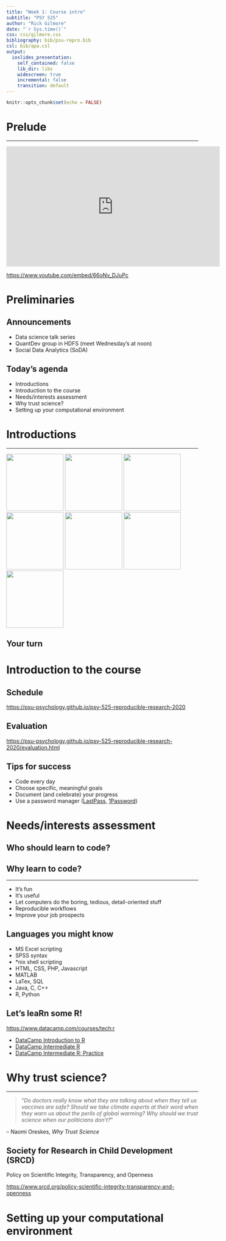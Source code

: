 ```yaml
---
title: "Week 1: Course intro"
subtitle: "PSY 525"
author: "Rick Gilmore"
date: "`r Sys.time()`"
css: css/gilmore.css
bibliography: bib/psu-repro.bib
csl: bib/apa.csl
output: 
  ioslides_presentation:
    self_contained: false
    lib_dir: libs
    widescreen: true
    incremental: false
    transition: default
---
```


```r
knitr::opts_chunk$set(echo = FALSE)
```

# Prelude

---

<iframe width="560" height="315" src="https://www.youtube.com/embed/66oNv_DJuPc" frameborder="0" allow="accelerometer; autoplay; encrypted-media; gyroscope; picture-in-picture" allowfullscreen></iframe>

<https://www.youtube.com/embed/66oNv_DJuPc>

# Preliminaries

## Announcements

- Data science talk series
- QuantDev group in HDFS (meet Wednesday's at noon)
- Social Data Analytics (SoDA)

## Today's agenda

- Introductions
- Introduction to the course
- Needs/interests assessment
- Why trust science?
- Setting up your computational environment

# Introductions

---

<img src="https://upload.wikimedia.org/wikipedia/commons/thumb/0/0b/DenverCP.JPG/266px-DenverCP.JPG" height=150px/>
<img src="http://watson.brown.edu/ds/sites/all/themes/ds/img/header/brown_large.png" height=150px/>
<img src="https://www.wheretraveler.com/sites/default/files/styles/wt17_promoted/public/WashingtonDC-shutterstock_93633676.jpg?itok=IT7CL9PU" height=150px/>
<img src="https://ai.cs.cmu.edu/sites/default/files/CMU.png" height=150px/>
<img src="http://onwardstate.com/wp-content/uploads/2014/10/93" height=150px/>
<img src="img/sleic.jpg" height=150px/></br>
<img src="https://nyu.databrary.org/web/images/logo/databrary-nav.svg" height=150px>

## Your turn

# Introduction to the course

## Schedule

<https://psu-psychology.github.io/psy-525-reproducible-research-2020>

## Evaluation

<https://psu-psychology.github.io/psy-525-reproducible-research-2020/evaluation.html>

## Tips for success

- Code every day
- Choose specific, meaningful goals
- Document (and celebrate) your progress
- Use a password manager ([LastPass](https://www.lastpass.com), [1Password](https://1password.com))

# Needs/interests assessment

## Who should learn to code?

## Why learn to code?

---

- It's fun
- It's useful
- Let computers do the boring, tedious, detail-oriented stuff
- Reproducible workflows
- Improve your job prospects

## Languages you might know

- MS Excel scripting
- SPSS syntax
- *nix shell scripting
- HTML, CSS, PHP, Javascript
- MATLAB
- LaTex, SQL
- Java, C, C++
- R, Python

## Let's leaRn some R!

<https://www.datacamp.com/courses/tech:r>

- [DataCamp Introduction to R](https://www.datacamp.com/courses/free-introduction-to-r)
- [DataCamp Intermediate R](https://www.datacamp.com/courses/intermediate-r)
- [DataCamp Intermediate R: Practice](https://www.datacamp.com/courses/intermediate-r-practice)

# Why trust science?

---

>"*Do doctors really know what they are talking about when they tell us vaccines are safe? Should we take climate experts at their word when they warn us about the perils of global warming? Why should we trust science when our politicians don't?*"

-- Naomi Oreskes, *Why Trust Science*

## Society for Research in Child Development (SRCD)

Policy on Scientific Integrity, Transparency, and Openness

<https://www.srcd.org/policy-scientific-integrity-transparency-and-openness>

# Setting up your computational environment
